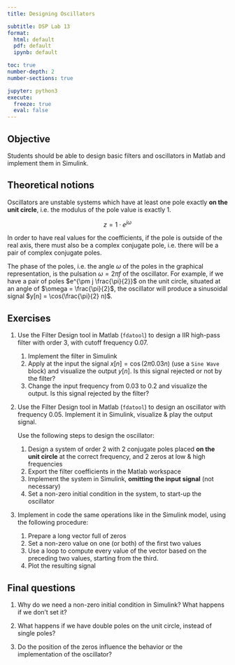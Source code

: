 ```yaml
---
title: Designing Oscillators

subtitle: DSP Lab 13
format:
  html: default
  pdf: default
  ipynb: default

toc: true
number-depth: 2
number-sections: true

jupyter: python3
execute:
  freeze: true
  eval: false
---
```


## Objective

Students should be able to design basic filters and oscillators in Matlab
and implement them in Simulink.

## Theoretical notions

Oscillators are unstable systems which have at least one pole exactly **on the unit circle**, i.e. the modulus of the pole value is exactly 1.

$$z = 1 \cdot e^{j \omega}$$

In order to have real values for the coefficients, if the pole is outside of the real axis, there must also be a complex conjugate pole,
i.e. there will be a pair of complex conjugate poles.

The phase of the poles, i.e. the angle $\omega$ of the poles in the graphical representation, is the pulsation $\omega = 2 \pi f$ of the oscillator.
For example, if we have a pair of poles $e^{\pm j \frac{\pi}{2}}$ on the unit circle, situated at an angle of $\omega = \frac{\pi}{2}$,
the oscillator will produce a sinusoidal signal $y[n] = \cos(\frac{\pi}{2} n)$.


## Exercises

1. Use the Filter Design tool in Matlab (`fdatool`) to design a
IIR high-pass filter with order 3, with cutoff frequency $0.07$.

   1. Implement the filter in Simulink
   2. Apply at the input the signal $x[n] = \cos(2 \pi 0.03 n)$ (use a `Sine Wave` block) and visualize the output $y[n]$. Is this signal rejected or not by the filter?
   3. Change the input frequency from 0.03 to 0.2 and visualize the output. Is this signal rejected by the filter?

2. Use the Filter Design tool in Matlab (`fdatool`) to design an oscillator
with frequency 0.05. Implement it in Simulink, visualize & play the output signal.

   Use the following steps to design the oscillator:

   1. Design a system of order 2 with 2 conjugate poles placed **on the unit circle**
   at the correct frequency, and 2 zeros at low & high frequencies
   2. Export the filter coefficients in the Matlab workspace
   2. Implement the system in Simulink, **omitting the input signal** (not necessary)
   3. Set a non-zero initial condition in the system, to start-up the oscillator

3. Implement in code the same operations like in the Simulink model, using the following procedure:

   1. Prepare a long vector full of zeros
   2. Set a non-zero value on one (or both) of the first two values
   3. Use a loop to compute every value of the vector based on the preceding two values, starting from the third.
   4. Plot the resulting signal



## Final questions

1. Why do we need a non-zero initial condition in Simulink? What happens if we don't set it?

2. What happens if we have double poles on the unit circle, instead of single poles?

3. Do the position of the zeros influence the behavior or the implementation of the oscillator?
